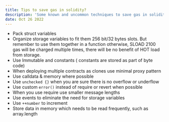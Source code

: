 ```yaml
---
title: Tips to save gas in solidity?
description: 'Some known and uncommon techniques to save gas in solidity smart contracts'
date: Oct 26 2022
---
```


- Pack struct variables
- Organize storage variables to fit them 256 bit/32 bytes slots. But remember to use them together in a function otherwise, SLOAD 2100 gas will be charged multiple times, there will be no benefit of HOT load from storage.
- Use Immutable and constants ( constants are stored as part of byte code)
- When deploying multiple contracts as clones use minimal proxy pattern
- Use calldata & memory where possible
- Use `unchecked {}` when you are sure there is no overflow or underflow
- Use custom `error()` instead of require or revert when possible
- When you use require use smaller message lengths
- Use events to eliminate the need for storage variables
- Use `++number` to increment
- Store data in memory which needs to be read frequently, such as array.length
